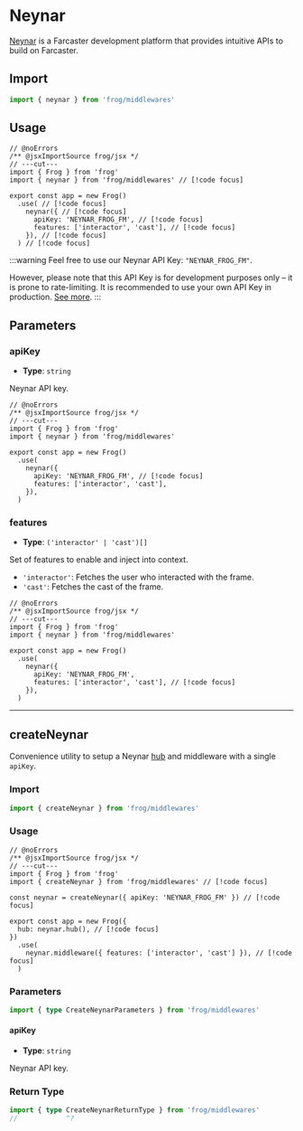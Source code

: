 # Neynar

[Neynar](https://neynar.com/) is a Farcaster development platform that provides intuitive APIs to build on Farcaster.

## Import

```ts twoslash
import { neynar } from 'frog/middlewares'
```

## Usage

```tsx twoslash
// @noErrors
/** @jsxImportSource frog/jsx */
// ---cut---
import { Frog } from 'frog'
import { neynar } from 'frog/middlewares' // [!code focus]
 
export const app = new Frog()
  .use( // [!code focus]
    neynar({ // [!code focus]
      apiKey: 'NEYNAR_FROG_FM', // [!code focus]
      features: ['interactor', 'cast'], // [!code focus]
    }), // [!code focus]
  ) // [!code focus]
```

:::warning
Feel free to use our Neynar API Key: `"NEYNAR_FROG_FM"`.

However, please note that this API Key is for development purposes only – it is prone to rate-limiting.
It is recommended to use your own API Key in production. [See more](https://neynar.com/#get-started).
:::

## Parameters

### apiKey

- **Type**: `string`

Neynar API key.

```tsx twoslash
// @noErrors
/** @jsxImportSource frog/jsx */
// ---cut---
import { Frog } from 'frog'
import { neynar } from 'frog/middlewares'
 
export const app = new Frog()
  .use(
    neynar({
      apiKey: 'NEYNAR_FROG_FM', // [!code focus]
      features: ['interactor', 'cast'],
    }),
  )
```

### features

- **Type**: `('interactor' | 'cast')[]`

Set of features to enable and inject into context.

- `'interactor'`: Fetches the user who interacted with the frame.
- `'cast'`: Fetches the cast of the frame.

```tsx twoslash
// @noErrors
/** @jsxImportSource frog/jsx */
// ---cut---
import { Frog } from 'frog'
import { neynar } from 'frog/middlewares'
 
export const app = new Frog()
  .use(
    neynar({
      apiKey: 'NEYNAR_FROG_FM',
      features: ['interactor', 'cast'], // [!code focus]
    }),
  )
```

---

## createNeynar

Convenience utility to setup a Neynar [hub](/hubs/neynar) and middleware with a single `apiKey`.

### Import

```ts twoslash
import { createNeynar } from 'frog/middlewares'
```

### Usage

```tsx twoslash
// @noErrors
/** @jsxImportSource frog/jsx */
// ---cut---
import { Frog } from 'frog'
import { createNeynar } from 'frog/middlewares' // [!code focus]

const neynar = createNeynar({ apiKey: 'NEYNAR_FROG_FM' }) // [!code focus]
 
export const app = new Frog({
  hub: neynar.hub(), // [!code focus]
})
  .use(
    neynar.middleware({ features: ['interactor', 'cast'] }), // [!code focus]
  ) 
```

### Parameters

```ts twoslash
import { type CreateNeynarParameters } from 'frog/middlewares'
```

#### apiKey

- **Type**: `string`

Neynar API key.

### Return Type

```ts twoslash
import { type CreateNeynarReturnType } from 'frog/middlewares'
//            ^?










```
